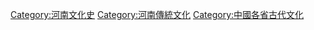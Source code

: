 [[Category:河南文化史|Category:河南文化史]]
[[Category:河南傳統文化|Category:河南傳統文化]]
[[Category:中國各省古代文化|Category:中國各省古代文化]]